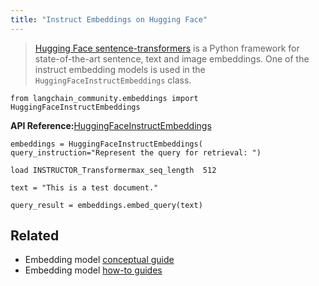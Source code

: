 ```yaml
---
title: "Instruct Embeddings on Hugging Face"
---
```


> [Hugging Face sentence-transformers](https://huggingface.co/sentence-transformers) is a Python framework for state-of-the-art sentence, text and image embeddings. One of the instruct embedding models is used in the `HuggingFaceInstructEmbeddings` class.

```
from langchain_community.embeddings import HuggingFaceInstructEmbeddings
```

**API Reference:**[HuggingFaceInstructEmbeddings](https://python.langchain.com/api_reference/community/embeddings/langchain_community.embeddings.huggingface.HuggingFaceInstructEmbeddings.html)

```
embeddings = HuggingFaceInstructEmbeddings(    query_instruction="Represent the query for retrieval: ")
```

```
load INSTRUCTOR_Transformermax_seq_length  512
```

```
text = "This is a test document."
```

```
query_result = embeddings.embed_query(text)
```

## Related

* Embedding model [conceptual guide](/src/oss/concepts/embedding_models)
* Embedding model [how-to guides](/src/oss/how_to/#embedding-models)
